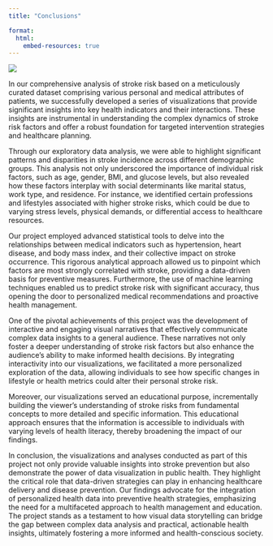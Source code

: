 ```yaml
---
title: "Conclusions"

format:
  html:
    embed-resources: true
---
```


![](image/stroke-c.png)

In our comprehensive analysis of stroke risk based on a meticulously curated dataset comprising various personal and medical attributes of patients, we successfully developed a series of visualizations that provide significant insights into key health indicators and their interactions. These insights are instrumental in understanding the complex dynamics of stroke risk factors and offer a robust foundation for targeted intervention strategies and healthcare planning.

Through our exploratory data analysis, we were able to highlight significant patterns and disparities in stroke incidence across different demographic groups. This analysis not only underscored the importance of individual risk factors, such as age, gender, BMI, and glucose levels, but also revealed how these factors interplay with social determinants like marital status, work type, and residence. For instance, we identified certain professions and lifestyles associated with higher stroke risks, which could be due to varying stress levels, physical demands, or differential access to healthcare resources.

Our project employed advanced statistical tools to delve into the relationships between medical indicators such as hypertension, heart disease, and body mass index, and their collective impact on stroke occurrence. This rigorous analytical approach allowed us to pinpoint which factors are most strongly correlated with stroke, providing a data-driven basis for preventive measures. Furthermore, the use of machine learning techniques enabled us to predict stroke risk with significant accuracy, thus opening the door to personalized medical recommendations and proactive health management.

One of the pivotal achievements of this project was the development of interactive and engaging visual narratives that effectively communicate complex data insights to a general audience. These narratives not only foster a deeper understanding of stroke risk factors but also enhance the audience's ability to make informed health decisions. By integrating interactivity into our visualizations, we facilitated a more personalized exploration of the data, allowing individuals to see how specific changes in lifestyle or health metrics could alter their personal stroke risk.

Moreover, our visualizations served an educational purpose, incrementally building the viewer’s understanding of stroke risks from fundamental concepts to more detailed and specific information. This educational approach ensures that the information is accessible to individuals with varying levels of health literacy, thereby broadening the impact of our findings.

In conclusion, the visualizations and analyses conducted as part of this project not only provide valuable insights into stroke prevention but also demonstrate the power of data visualization in public health. They highlight the critical role that data-driven strategies can play in enhancing healthcare delivery and disease prevention. Our findings advocate for the integration of personalized health data into preventive health strategies, emphasizing the need for a multifaceted approach to health management and education. The project stands as a testament to how visual data storytelling can bridge the gap between complex data analysis and practical, actionable health insights, ultimately fostering a more informed and health-conscious society.